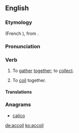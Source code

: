 ==English==

===Etymology===
{{etyl|fro|en}} {{term|acoillir||to receive|lang=fro}} (French {{term|accueillir|lang=fr}}), from {{etyl|la|en}} {{term/t|la|accolligō}}.

===Pronunciation===
{{rfp|lang=en}}

===Verb===
{{en-verb}}

# {{context|transitive|obsolete|lang=en}} To [[gather]] [[together]]; to [[collect]].
# {{rfv-sense}} {{context|transitive|nautical|obsolete|lang=en}} To [[coil]] together.

====Translations====
{{trans-see|nautical sense|coil}}

===Anagrams===
* [[calico#English|calico]]

[[de:accoil]]
[[ko:accoil]]
